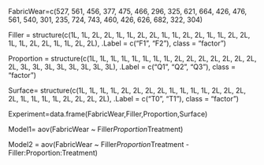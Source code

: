 
FabricWear=c(527, 561, 456, 377, 475, 466, 296, 325, 
621, 664, 426, 476, 561, 540, 301, 235, 
724, 743, 460, 426, 626, 682, 322, 304) 

Filler = structure(c(1L, 1L, 2L, 2L, 1L, 1L, 2L, 2L, 1L, 1L, 2L, 2L, 1L, 
1L, 2L, 2L, 1L, 1L, 2L, 2L, 1L, 1L, 2L, 2L), .Label = c("F1", 
"F2"), class = "factor")

Proportion = structure(c(1L, 1L, 1L, 1L, 1L, 1L, 1L, 1L, 2L, 2L, 2L, 2L, 2L, 
2L, 2L, 2L, 3L, 3L, 3L, 3L, 3L, 3L, 3L, 3L), .Label = c("Q1", 
"Q2", "Q3"), class = "factor")

Surface= structure(c(1L, 1L, 1L, 1L, 2L, 2L, 2L, 2L, 1L, 1L, 1L, 1L, 2L, 
2L, 2L, 2L, 1L, 1L, 1L, 1L, 2L, 2L, 2L, 2L), .Label = c("T0", 
"T1"), class = "factor")

Experiment=data.frame(FabricWear,Filler,Proportion,Surface)

Model1= aov(FabricWear ~ Filler*Proportion*Treatment)

Model2 = aov(FabricWear ~ Filler*Proportion*Treatment - Filler:Proportion:Treatment)
